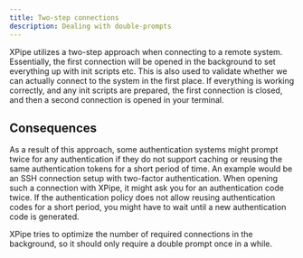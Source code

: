 ```yaml
---
title: Two-step connections
description: Dealing with double-prompts
---
```


XPipe utilizes a two-step approach when connecting to a remote system. Essentially, the first connection will be opened in the background to set everything up with init scripts etc. This is also used to validate whether we can actually connect to the system in the first place. If everything is working correctly, and any init scripts are prepared, the first connection is closed, and then a second connection is opened in your terminal.

## Consequences

As a result of this approach, some authentication systems might prompt twice for any authentication if they do not support caching or reusing the same authentication tokens for a short period of time. An example would be an SSH connection setup with two-factor authentication. When opening such a connection with XPipe, it might ask you for an authentication code twice. If the authentication policy does not allow reusing authentication codes for a short period, you might have to wait until a new authentication code is generated.

XPipe tries to optimize the number of required connections in the background, so it should only require a double prompt once in a while.